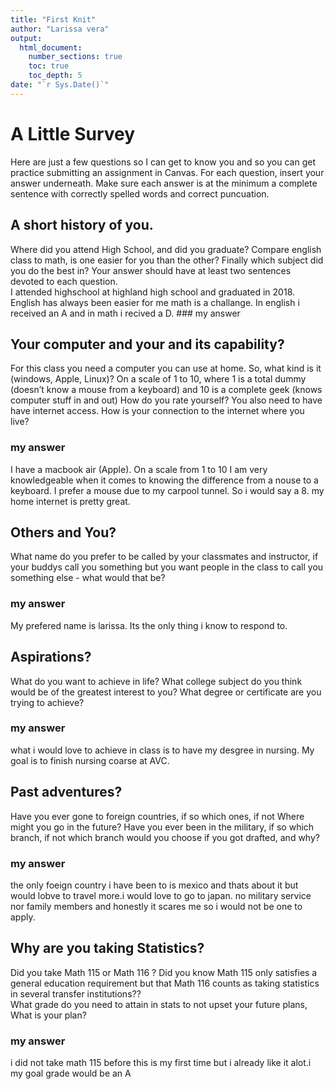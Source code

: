 ```yaml
---
title: "First Knit"
author: "Larissa vera"
output: 
  html_document:
    number_sections: true
    toc: true
    toc_depth: 5
date: "`r Sys.Date()`"   
---
```


# A Little Survey

Here are just a few questions so I can get to know you and so you can get practice submitting an assignment in Canvas.  For each question, insert your answer underneath. Make sure each answer is at the minimum a complete sentence with correctly spelled words and correct puncuation. 

## A short history of you.  
Where did you attend High School, and did you graduate? Compare english class to math, is one easier for you than the other? Finally which subject did you do the best in? Your answer should have at least two sentences devoted to each question.  
  I attended highschool at highland high school and graduated in 2018. English has always been easier for me math is a challange. In english i received an A and in math i recived a D.
### my answer     
  

     


## Your computer and your and its capability?  
 For this class  you need a computer you can use at home.  So, what kind is it (windows, Apple, Linux)?  On a scale of 1 to 10, where 1 is a total dummy (doesn't know a mouse from a keyboard) and 10 is a complete geek (knows computer stuff in and out) How do you rate yourself?  You also need to have have internet access. How is your connection to the internet where you live?

### my answer     
I have a macbook air (Apple). On a scale from 1 to 10 I am very knowledgeable when it comes to knowing the difference from a nouse to a keyboard. I prefer a mouse due to my carpool tunnel. So i would say a 8. my home internet is pretty great. 
  
   

## Others and You?   
What name do you prefer to be called by your classmates and instructor, if your buddys call you something but you want people in the class to call you something else - what would that be? 

### my answer   
My prefered name is larissa. Its the only thing i know to respond to.
  
   
 




## Aspirations?   
What do you want to achieve in life?  What college subject do you think would be of the greatest interest to you? What degree or certificate are you trying to achieve?

### my answer     
what i would love to achieve in class is to have my desgree in nursing. My goal is to finish nursing coarse at AVC.
  
   
 




## Past adventures?  
Have you ever gone to foreign countries, if so which ones, if not Where might you go in the future?  Have you ever been in the military, if so which branch, if not which branch would you choose if you got drafted, and why?

### my answer     
the only foeign country i have been to is mexico and thats about it but would lobve to travel more.i would love to go to japan. no military service nor family members and honestly it scares me so i would not be one to apply.
  
   
  




## Why are you taking Statistics?  
Did you take Math 115 or Math 116 ?  Did you know Math 115 only satisfies a general education requirement but that Math 116 counts as taking statistics in several transfer institutions??  
What grade do you need to attain in stats to not upset your future plans, What is your plan?  
 

### my answer     
i did not take math 115 before this is my first time but i already like it alot.i my goal grade would be an A
  
   
 






  




